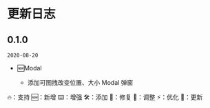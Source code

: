 
<Meta title="CHANGELOG" />

<style>{`
  .md-icon {
    display: none;
  }
`}</style>

# 更新日志

## 0.1.0

`2020-08-20`

- 🆕Modal

  - 添加可图拽改变位置、大小 Modal 弹窗


<div class="md-icon-describe">
  🔥：支持 🆕：新增 ⌨️：增强 🛠：添加 🐞：修复 💄：调整 ⚡️：优化 🔷：更新
</div>
